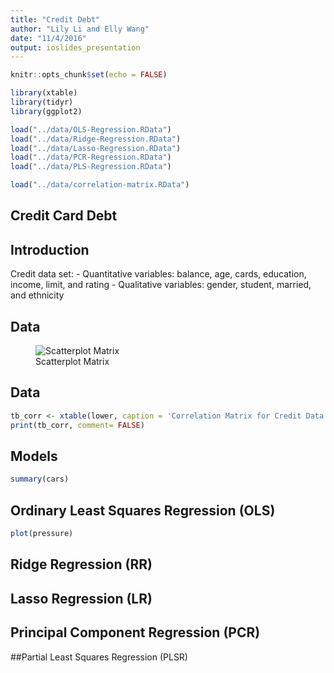 ```yaml
---
title: "Credit Debt"
author: "Lily Li and Elly Wang"
date: "11/4/2016"
output: ioslides_presentation
---
```


```r
knitr::opts_chunk$set(echo = FALSE)
```

```r
library(xtable)
library(tidyr)
library(ggplot2)

load("../data/OLS-Regression.RData")
load("../data/Ridge-Regression.RData")
load("../data/Lasso-Regression.RData")
load("../data/PCR-Regression.RData")
load("../data/PLS-Regression.RData")

load("../data/correlation-matrix.RData")
```

## Credit Card Debt

## Introduction
Credit data set:
- Quantitative variables: balance, age, cards, education, income, limit, and rating
- Qualitative variables: gender, student, married, and ethnicity


## Data
![Scatterplot Matrix](../images/scatterplot-matrix.png)

## Data
```r
tb_corr <- xtable(lower, caption = 'Correlation Matrix for Credit Data')
print(tb_corr, comment= FALSE)
```

## Models

```r
summary(cars)
```

## Ordinary Least Squares Regression (OLS)

```r
plot(pressure)
```

## Ridge Regression (RR)


## Lasso Regression (LR)


## Principal Component Regression (PCR)


##Partial Least Squares Regression (PLSR)
